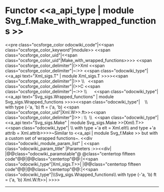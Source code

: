 =Functor <<a_api_type | module Svg_f.Make_with_wrapped_functions >> =
<<pre class="ocsforge_color odocwiki_code"|<<span class="ocsforge_color_keyword"|module>> <<span class="ocsforge_color_uid"|<<span class="ocsforge_color_uid"|Make_with_wrapped_functions>>>> <<span class="ocsforge_color_delimiter"|(>>Xml <<span class="ocsforge_color_delimiter"|~:>> <<span class="odocwiki_type"|<<a_api text="Xml_sigs.T" | module Xml_sigs.T >>>><<span class="ocsforge_color_delimiter"|)>> \\   <<span class="ocsforge_color_delimiter"|(>>C <<span class="ocsforge_color_delimiter"|~:>> \\      <<span class="odocwiki_type"|<<a_api text="Svg_sigs.Wrapped_functions" | module Svg_sigs.Wrapped_functions >>>><<span class="odocwiki_type"|    \\           with type (-'a, 'b) ft = ('a, 'b) <<span class="ocsforge_color_uid"|Xml.W>>.ft>><<span class="ocsforge_color_delimiter"|)>> : \\  \\  <<span class="odocwiki_type"|<<a_api text="Svg_sigs.Make" | module Svg_sigs.Make >>(Xml).T>><<span class="odocwiki_type"| \\    with type +'a elt = Xml.elt\\     and type +'a attrib = Xml.attrib>>>>~Similar to <<a_api | module Svg_f.Make >> but with a custom set of wrapped functions~.
<<div class="odocwiki_module_param_list" | <<span class="odocwiki_param_title" |Parameters :>><<div|
|@@class="odocwiki_paramstable"@ @class="centertop fifteen code"@@{{{Xml}}}|@@class="centertop"@@:|<<span class="odocwiki_type"|Xml_sigs.T>>|
|@@class="centertop fifteen code"@@{{{C}}}|@@class="centertop"@@:|<<span class="odocwiki_type"|\\Svg_sigs.Wrapped_functions\\     with type (-'a, 'b) ft = ('a, 'b) Xml.W.ft>>|
>>>>

----
